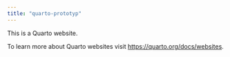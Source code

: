 ```yaml
---
title: "quarto-prototyp"
---
```


This is a Quarto website.

To learn more about Quarto websites visit <https://quarto.org/docs/websites>.
